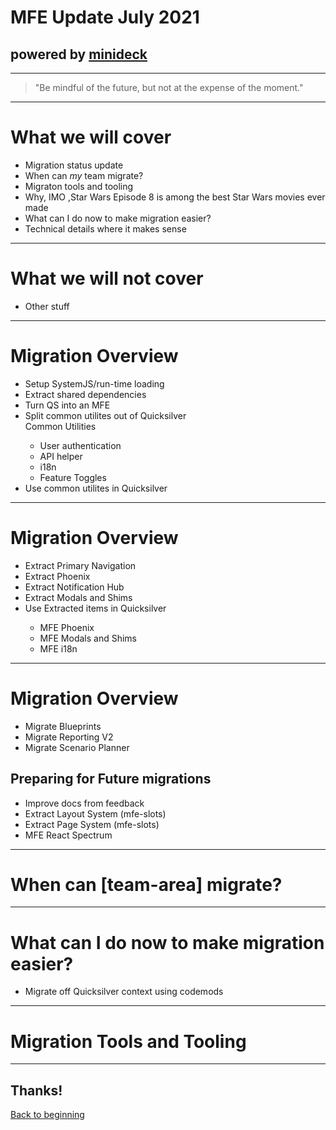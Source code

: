 # MFE Update July 2021

## powered by [minideck](https://github.com/filoxo/minideck)

---

> "Be mindful of the future, but not at the expense of the moment."

---

# What we will cover
- <Appear>Migration status update</Appear>
- <Appear>When can _my_ team migrate?</Appear>
- <Appear>Migraton tools and tooling</Appear>
- <Appear>Why, IMO ,Star Wars Episode 8 is among the best Star Wars movies ever made</Appear>
- <Appear>What can I do now to make migration easier?</Appear>
- <Appear>Technical details where it makes sense</Appear>

---

# What we will not cover
- <Appear>Other stuff</Appear>

---

# Migration Overview
<StageImage src={PreAlphaImage} stage='pre-alpha' />

- <Appear>Setup SystemJS/run-time loading</Appear>
- <Appear>Extract shared dependencies</Appear>
- <Appear>Turn QS into an MFE</Appear>
- <Appear>
  Split common utilites out of Quicksilver
  <div
    className='rounded-lg p-1 px-4 border-2 text-white'
    style={{backgroundColor: '#82c91e', borderColor: '#2b8a3e'}}
  >
    Common Utilities
    <ul>
      <li>
        User authentication
      </li>
      <li>
        API helper
      </li>
      <li>
        i18n
      </li>
      <li>
        Feature Toggles
      </li>
    </ul>
  </div>
  </Appear>
- <Appear>Use common utilites in Quicksilver</Appear>

---


# Migration Overview
<StageImage src={AlphaImage} stage='alpha' />

- <Appear>Extract Primary Navigation</Appear>
- <Appear>Extract Phoenix</Appear>
- <Appear>Extract Notification Hub</Appear>
- <Appear>Extract Modals and Shims</Appear>
- <Appear>
  Use Extracted items in Quicksilver
  <div
    className='rounded-lg p-1 px-4 border-2 text-white'
    style={{backgroundColor: '#82c91e', borderColor: '#2b8a3e'}}
  >
    <ul>
      <li>
        MFE Phoenix
      </li>
      <li>
        MFE Modals and Shims
      </li>
      <li>
        MFE i18n
      </li>
    </ul>
  </div>
</Appear>

---


# Migration Overview
<StageImage src={BetaImage} stage='beta' />

- <Appear><Done>Migrate Blueprints</Done></Appear>
- <Appear><InProgress>Migrate Reporting V2</InProgress></Appear>
- <Appear><InProgress>Migrate Scenario Planner</InProgress></Appear>

## Preparing for Future migrations
- <Appear><InProgress>Improve docs from feedback</InProgress></Appear>
- <Appear><InProgress>Extract Layout System (mfe-slots)</InProgress></Appear>
- <Appear><InProgress>Extract Page System (mfe-slots)</InProgress></Appear>
- <Appear><Early>MFE React Spectrum</Early></Appear>

---

# When can [team-area] migrate?

<MigrationRequirements />

---

# What can I do now to make migration easier?

- <Appear>Migrate off Quicksilver context using codemods</Appear>

---

# Migration Tools and Tooling

---

## Thanks! 

[Back to beginning](/0)